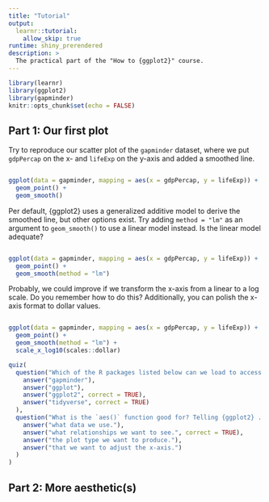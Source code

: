 ```yaml
---
title: "Tutorial"
output: 
  learnr::tutorial:
    allow_skip: true
runtime: shiny_prerendered
description: >
  The practical part of the "How to {ggplot2}" course.
---
```


```r
library(learnr)
library(ggplot2)
library(gapminder)
knitr::opts_chunk$set(echo = FALSE)
```

## Part 1: Our first plot

Try to reproduce our scatter plot of the `gapminder` dataset, where we put `gdpPercap` on the x- and `lifeExp` on the y-axis and added a smoothed line.

```r

```

```r
ggplot(data = gapminder, mapping = aes(x = gdpPercap, y = lifeExp)) + 
  geom_point() + 
  geom_smooth()
```

Per default, {ggplot2} uses a generalized additive model to derive the smoothed line, but other options exist. Try adding `method = "lm"` as an argument to `geom_smooth()` to use a linear model instead. Is the linear model adequate?

```r

```

```r
ggplot(data = gapminder, mapping = aes(x = gdpPercap, y = lifeExp)) + 
  geom_point() + 
  geom_smooth(method = "lm")
```

Probably, we could improve if we transform the x-axis from a linear to a log scale. Do you remember how to do this? Additionally, you can polish the x-axis format to dollar values.

```r

```

```r
ggplot(data = gapminder, mapping = aes(x = gdpPercap, y = lifeExp)) + 
  geom_point() + 
  geom_smooth(method = "lm") +
  scale_x_log10(scales::dollar)
```

```r
quiz(
  question("Which of the R packages listed below can we load to access the `ggplot()` function?",
    answer("gapminder"),
    answer("ggplot"),
    answer("ggplot2", correct = TRUE),
    answer("tidyverse", correct = TRUE)
  ),
  question("What is the `aes()` function good for? Telling {ggplot2} ...",
    answer("what data we use."),
    answer("what relationships we want to see.", correct = TRUE),
    answer("the plot type we want to produce."),
    answer("that we want to adjust the x-axis.")
  )
)
```

## Part 2: More aesthetic(s)

